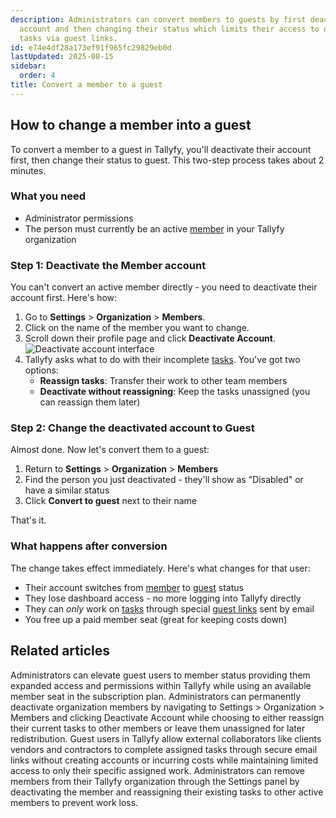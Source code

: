 ```yaml
---
description: Administrators can convert members to guests by first deactivating their
  account and then changing their status which limits their access to only assigned
  tasks via guest links.
id: e74e4df28a173ef91f965fc29829eb0d
lastUpdated: 2025-08-15
sidebar:
  order: 4
title: Convert a member to a guest
---
```



## How to change a member into a guest

To convert a member to a guest in Tallyfy, you'll deactivate their account first, then change their status to guest. This two-step process takes about 2 minutes.

### What you need
- Administrator permissions
- The person must currently be an active [member](/products/pro/documenting/members/) in your Tallyfy organization

### Step 1: Deactivate the Member account

You can't convert an active member directly - you need to deactivate their account first. Here's how:
<Steps>
1. Go to **Settings** > **Organization** > **Members**.
2. Click on the name of the member you want to change.
3. Scroll down their profile page and click **Deactivate Account**.
   ![Deactivate account interface](https://screenshots.tallyfy.com/tallyfy%2Fpro%2Fdesktop-light-remove-member1.png)
4. Tallyfy asks what to do with their incomplete [tasks](/products/pro/tracking-and-tasks/tasks/). You've got two options:
   - **Reassign tasks**: Transfer their work to other team members
   - **Deactivate without reassigning**: Keep the tasks unassigned (you can reassign them later)
</Steps>

### Step 2: Change the deactivated account to Guest

Almost done. Now let's convert them to a guest:
<Steps>
1. Return to **Settings** > **Organization** > **Members**
2. Find the person you just deactivated - they'll show as "Disabled" or have a similar status
3. Click **Convert to guest** next to their name
</Steps>

That's it.

### What happens after conversion

The change takes effect immediately. Here's what changes for that user:

- Their account switches from [member](/products/pro/documenting/members/) to [guest](/products/pro/documenting/guests/) status
- They lose dashboard access - no more logging into Tallyfy directly
- They can *only* work on [tasks](/products/pro/tracking-and-tasks/tasks/) through special [guest links](/products/pro/documenting/guests/how-to-find-a-guest-task-link-in-tallyfy/) sent by email
- You free up a paid member seat (great for keeping costs down)


## Related articles
<CardGrid>
<LinkTitleCard header="<b>Guests > Convert a guest into a member</b>" href="/products/pro/documenting/guests/convert_guest_into_member/" > Administrators can elevate guest users to member status providing them expanded access and permissions within Tallyfy while using an available member seat in the subscription plan. </LinkTitleCard>
<LinkTitleCard header="<b>Members > How to remove a member</b>" href="/products/pro/documenting/members/how-can-i-remove-a-member-from-my-tallyfy-organization/" > Administrators can permanently deactivate organization members by navigating to Settings > Organization > Members and clicking Deactivate Account while choosing to either reassign their current tasks to other members or leave them unassigned for later redistribution. </LinkTitleCard>
<LinkTitleCard header="<b>Guests > Assigning guests</b>" href="/products/pro/documenting/guests/guest-user-guide/" > Guest users in Tallyfy allow external collaborators like clients vendors and contractors to complete assigned tasks through secure email links without creating accounts or incurring costs while maintaining limited access to only their specific assigned work. </LinkTitleCard>
<LinkTitleCard header="<b>Org Settings > Remove a member</b>" href="/products/pro/settings/org-settings/how-can-i-remove-a-member-from-my-tallyfy-organization/" > Administrators can remove members from their Tallyfy organization through the Settings panel by deactivating the member and reassigning their existing tasks to other active members to prevent work loss. </LinkTitleCard>
</CardGrid>